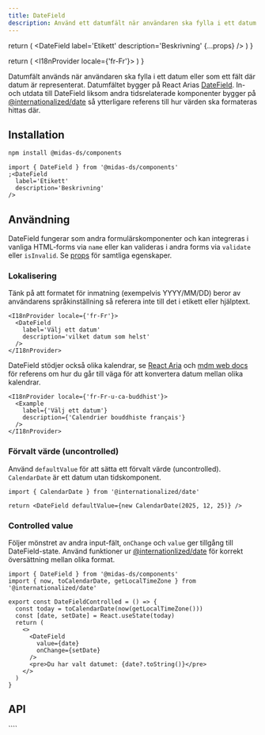 ```yaml
---
title: DateField
description: Använd ett datumfält när användaren ska fylla i ett datum.
---
```



  return (
    <DateField
      label='Etikett'
      description='Beskrivning'
      {...props}
    />
  )
}

  return (
    <I18nProvider locale={'fr-Fr'}>
      <DateField
        label='Välj ett datum'
        description='vilket datum som helst'
      />
    </I18nProvider>
  )
}

<ComponentHeader
  name='Datefield'
  friendlyName='Datumfält'
  overrideHeadlessLink='https://react-spectrum.adobe.com/react-aria/DateField.html'
/>

Datumfält används när användaren ska fylla i ett datum eller som ett fält där datum är representerat. Datumfältet
bygger på React Arias [DateField](https://react-spectrum.adobe.com/react-aria/DateField.html).
In- och utdata till DateField liksom andra tidsrelaterade komponenter bygger på
[@internationalized/date](https://react-spectrum.adobe.com/internationalized/date/index.html) så ytterligare referens
till hur värden ska formateras hittas där.

<div className={'card'}>
  <Example />
</div>

## Installation

```bash npm2yarn
npm install @midas-ds/components
```

```tsx
import { DateField } from '@midas-ds/components'
;<DateField
  label='Etikett'
  description='Beskrivning'
/>
```

<div className={'card'}>
  <Example />
</div>

## Användning

DateField fungerar som andra formulärskomponenter och kan integreras i vanliga HTML-forms via `name` eller kan valideras
i andra forms via `validate` eller `isInvalid`. Se [props](#api) för samtliga egenskaper.

### Lokalisering

Tänk på att formatet för inmatning (exempelvis YYYY/MM/DD) beror av användarens språkinställning så referera inte till
det i etikett eller hjälptext.

```tsx
<I18nProvider locale={'fr-Fr'}>
  <DateField
    label='Välj ett datum'
    description='vilket datum som helst'
  />
</I18nProvider>
```

<div className={'card'}>
  <I18nExample />
</div>

DateField stödjer också olika kalendrar, se
[React Aria](https://react-spectrum.adobe.com/react-aria/DateField.html#international-calendars)
och [mdm web docs](https://developer.mozilla.org/en-US/docs/Web/JavaScript/Reference/Global_Objects/Intl/Locale/calendar#adding_a_calendar_in_the_locale_string)
för referens om hur du går till väga för att konvertera datum mellan olika kalendrar.

```tsx
<I18nProvider locale={'fr-Fr-u-ca-buddhist'}>
  <Example
    label={'Välj ett datum'}
    description={'Calendrier bouddhiste français'}
  />
</I18nProvider>
```

<div className={'card'}>
  <I18nProvider locale={'fr-Fr-u-ca-buddhist'}>
    <Example
      label={'Välj ett datum'}
      description={'Calendrier bouddhiste français'}
    />
  </I18nProvider>
</div>

### Förvalt värde (uncontrolled)

Använd `defaultValue` för att sätta ett förvalt värde (uncontrolled). `CalendarDate` är
ett datum utan tidskomponent.

```tsx
import { CalendarDate } from '@internationalized/date'

return <DateField defaultValue={new CalendarDate(2025, 12, 25)} />
```

<div className={'card'}>
  <Example
    defaultValue={christmas}
    label={'Happy Kwanza'}
    description={''}
  />
</div>

### Controlled value

Följer mönstret av andra input-fält, `onChange` och `value` ger tillgång till DateField-state.
Använd funktioner ur [@internationlized/date](https://react-spectrum.adobe.com/internationalized/date/index.html)
för korrekt översättning mellan olika format.

```tsx
import { DateField } from '@midas-ds/components'
import { now, toCalendarDate, getLocalTimeZone } from '@internationalized/date'

export const DateFieldControlled = () => {
  const today = toCalendarDate(now(getLocalTimeZone()))
  const [date, setDate] = React.useState(today)
  return (
    <>
      <DateField
        value={date}
        onChange={setDate}
      />
      <pre>Du har valt datumet: {date?.toString()}</pre>
    </>
  )
}
```

<div className={'card'}>
  <DateFieldControlled />
</div>

## API

<PropTable name='DateField' />
````
